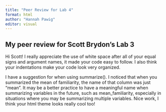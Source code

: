 ```yaml
---
title: "Peer Review for Lab 4"
format: html
author: "Hannah Pawig"
editor: visual
---
```


## My peer review for Scott Brydon's Lab 3

Hi Scott! I really appreciate the use of white space after all of your equal signs and argument names, it made your code easy to follow. I also think your indentations make your code look very organized.

I have a suggestion for when using summarize(). I noticed that when you summarized the mean of familiarity, the name of that column was just "mean". It may be a better practice to have a meaningful name when summarizing variables in the future, such as mean_familiarity, especially in situations where you may be summarizing multiple variables. Nice work, I think your html theme looks really cool too!
